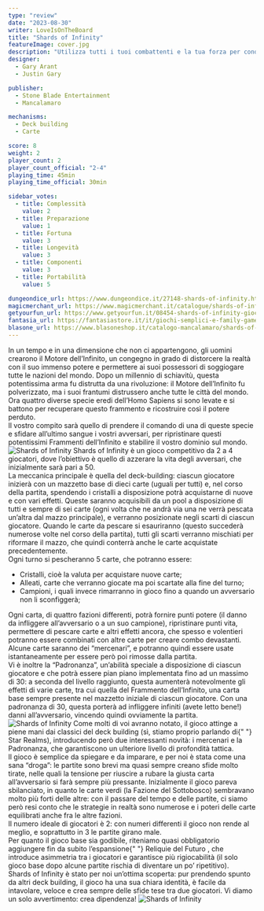 ```yaml
---
type: "review"
date: "2023-08-30"
writer: LoveIsOnTheBoard
title: "Shards of Infinity"
featureImage: cover.jpg
description: "Utilizza tutti i tuoi combattenti e la tua forza per conquistare il Frammento dell'Infinito"
designer:
  - Gary Arant
  - Justin Gary

publisher:
  - Stone Blade Entertainment
  - Mancalamaro

mechanisms:
  - Deck building
  - Carte

score: 8
weight: 2
player_count: 2
player_count_official: "2-4"
playing_time: 45min
playing_time_official: 30min

sidebar_votes:
  - title: Complessità
    value: 2
  - title: Preparazione
    value: 1
  - title: Fortuna
    value: 3
  - title: Longevità
    value: 3
  - title: Componenti
    value: 3
  - title: Portabilità
    value: 5

dungeondice_url: https://www.dungeondice.it/27148-shards-of-infinity.html
magicmerchant_url: https://www.magicmerchant.it/catalogue/shards-of-infinity-61069/
getyourfun_url: https://www.getyourfun.it/08454-shards-of-infinity-giochi-di-carte.html
fantasia_url: https://fantasiastore.it/it/giochi-semplici-e-family-games/16482-shards-of-infinity.html
blasone_url: https://www.blasoneshop.it/catalogo-mancalamaro/shards-of-infinity-97-2774
---
```


<Setting>
  In un tempo e in una dimensione che non ci appartengono, gli uomini crearono
  il Motore dell’Infinito, un congegno in grado di distorcere la realtà con il
  suo immenso potere e permettere ai suoi possessori di soggiogare tutte le
  nazioni del mondo. Dopo un millennio di schiavitù, questa potentissima arma fu
  distrutta da una rivoluzione: il Motore dell’Infinito fu polverizzato, ma i
  suoi frantumi distrussero anche tutte le città del mondo. Ora quattro diverse
  specie eredi dell’Homo Sapiens si sono levate e si battono per recuperare
  questo frammento e ricostruire così il potere perduto.
  <br />
  Il vostro compito sarà quello di prendere il comando di una di queste specie e
  sfidare all’ultimo sangue i vostri avversari, per ripristinare questi
  potentissimi Frammenti dell’Infinito e stabilire il vostro dominio sul mondo.
</Setting>

<img src="./game1.jpg" alt="Shards of Infinity" />

<Rules>
  Shards of Infinity è un gioco competitivo da 2 a 4 giocatori, dove l’obiettivo
  è quello di azzerare la vita degli avversari, che inizialmente sarà pari a 50.
  <br />
  La meccanica principale è quella del deck-building: ciascun giocatore inizierà
  con un mazzetto base di dieci carte (uguali per tutti) e, nel corso della
  partita, spendendo i cristalli a disposizione potrà acquistarne di nuove e con
  vari effetti. Queste saranno acquisibili da un pool a disposizione di tutti e
  sempre di sei carte (ogni volta che ne andrà via una ne verrà pescata un’altra
  dal mazzo principale), e verranno posizionate negli scarti di ciascun
  giocatore. Quando le carte da pescare si esauriranno (questo succederà
  numerose volte nel corso della partita), tutti gli scarti verranno mischiati
  per riformare il mazzo, che quindi conterrà anche le carte acquistate
  precedentemente.
  <br />
  Ogni turno si pescheranno 5 carte, che potranno essere:
  <ul>
    <li>Cristalli, cioè la valuta per acquistare nuove carte;</li>
    <li>
      Alleati, carte che verranno giocate ma poi scartate alla fine del turno;
    </li>
    <li>
      Campioni, i quali invece rimarranno in gioco fino a quando un avversario
      non li sconfiggerà;
    </li>
  </ul>
  Ogni carta, di quattro fazioni differenti, potrà fornire punti potere (il
  danno da infliggere all’avversario o a un suo campione), ripristinare punti
  vita, permettere di pescare carte e altri effetti ancora, che spesso e
  volentieri potranno essere combinati con altre carte per creare combo
  devastanti. Alcune carte saranno dei “mercenari”, e potranno quindi essere
  usate istantaneamente per essere però poi rimosse dalla partita.
  <br />
  Vi è inoltre la “Padronanza”, un’abilità speciale a disposizione di ciascun
  giocatore e che potrà essere pian piano implementata fino ad un massimo di 30:
  a seconda del livello raggiunto, questa aumenterà notevolmente gli effetti di
  varie carte, tra cui quella del Frammento dell’Infinito, una carta base sempre
  presente nel mazzetto iniziale di ciascun giocatore. Con una padronanza di 30,
  questa porterà ad infliggere infiniti (avete letto bene!) danni
  all’avversario, vincendo quindi ovviamente la partita.
</Rules>

<img src="./game2.jpg" alt="Shards of Infinity" />

<Feedback>
  Come molti di voi avranno notato, il gioco attinge a piene mani dai classici
  del deck building (sì, stiamo proprio parlando di{" "}
  <Link to="/reviews/star-realms/">Star Realms</Link>), introducendo però due
  interessanti novità: i mercenari e la Padronanza, che garantiscono un
  ulteriore livello di profondità tattica.
  <br />
  Il gioco è semplice da spiegare e da imparare, e per noi è stata come una sana
  “droga”: le partite sono brevi ma quasi sempre creano sfide molto tirate,
  nelle quali la tensione per riuscire a rubare la giusta carta all’avversario
  si farà sempre più pressante. Inizialmente il gioco pareva sbilanciato, in
  quanto le carte verdi (la Fazione del Sottobosco) sembravano molto più forti
  delle altre: con il passare del tempo e delle partite, ci siamo però resi
  conto che le strategie in realtà sono numerose e i poteri delle carte
  equilibrati anche fra le altre fazioni.
  <br />
  Il numero ideale di giocatori è 2: con numeri differenti il gioco non rende al
  meglio, e soprattutto in 3 le partite girano male.
  <br />
  Per quanto il gioco base sia godibile, riteniamo quasi obbligatorio aggiungere
  fin da subito l’espansione{" "}
  <Link to="/reviews/shards-of-infinity-reliquie-del-futuro/">
    Reliquie del Futuro
  </Link>
  , che introduce asimmetria tra i giocatori e garantisce più rigiocabilità (il
  solo gioco base dopo alcune partite rischia di diventare un po’ ripetitivo).
  <br />
  Shards of Infinity è stato per noi un’ottima scoperta: pur prendendo spunto da
  altri deck building, il gioco ha una sua chiara identità, è facile da
  intavolare, veloce e crea sempre delle sfide tese tra due giocatori. Vi diamo
  un solo avvertimento: crea dipendenza!
</Feedback>

<img src="./game3.jpg?t=2" alt="Shards of Infinity" />
